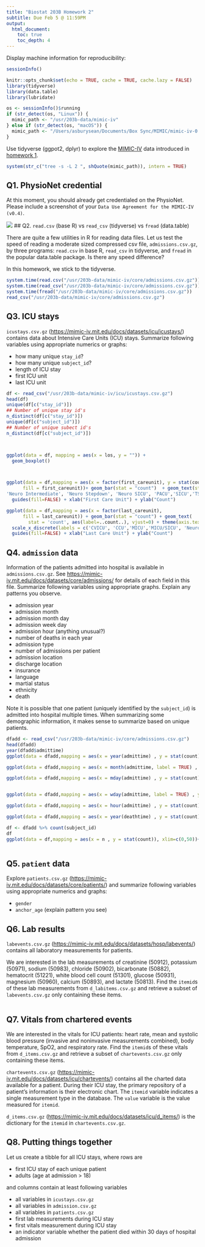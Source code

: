 ```yaml
---
title: "Biostat 203B Homework 2"
subtitle: Due Feb 5 @ 11:59PM
output: 
  html_document:
    toc: true
    toc_depth: 4 
---
```


Display machine information for reproducibility:
```r
sessionInfo()
```

```r
knitr::opts_chunk$set(echo = TRUE, cache = TRUE, cache.lazy = FALSE)
library(tidyverse)
library(data.table)
library(lubridate)
```

```r
os <- sessionInfo()$running
if (str_detect(os, "Linux")) {
  mimic_path <- "/usr/203b-data/mimic-iv"
} else if (str_detect(os, "macOS")) {
  mimic_path <- "/Users/asburysean/Documents/Box Sync/MIMIC/mimic-iv-0.4"
}
```

Use tidyverse (ggpot2, dplyr) to explore the [MIMIC-IV](https://mimic-iv.mit.edu) data introduced in [homework 1](https://ucla-biostat203b-2021winter.github.io/hw/hw1/hw1.html).

```r
system(str_c("tree -s -L 2 ", shQuote(mimic_path)), intern = TRUE)
```

## Q1. PhysioNet credential

At this moment, you should already get credentialed on the PhysioNet. Please include a screenshot of your `Data Use Agreement for the MIMIC-IV (v0.4)`.

![](Hw2/PhysioNet-Credentialed.PNG)
## Q2. `read.csv` (base R) vs `read_csv` (tidyverse) vs `fread` (data.table)

There are quite a few utilities in R for reading data files. Let us test the speed of reading a moderate sized compressed csv file, `admissions.csv.gz`, by three programs: `read.csv` in base R, `read_csv` in tidyverse, and `fread` in the popular data.table package. Is there any speed difference?

In this homework, we stick to the tidyverse. 
```r
system.time(read.csv("/usr/203b-data/mimic-iv/core/admissions.csv.gz"))
system.time(read_csv("/usr/203b-data/mimic-iv/core/admissions.csv.gz"))
system.time(fread("/usr/203b-data/mimic-iv/core/admissions.csv.gz"))
read_csv("/usr/203b-data/mimic-iv/core/admissions.csv.gz")

```

## Q3. ICU stays

`icustays.csv.gz` (<https://mimic-iv.mit.edu/docs/datasets/icu/icustays/>) contains data about Intensive Care Units (ICU) stays. Summarize following variables using appropriate numerics or graphs:   

- how many unique `stay_id`?  
- how many unique `subject_id`?  
- length of ICU stay  
- first ICU unit  
- last ICU unit  

```r
df <- read_csv("/usr/203b-data/mimic-iv/icu/icustays.csv.gz")
head(df)
unique(df[c("stay_id")])
## Number of unique stay id's
n_distinct(df[c("stay_id")])
unique(df[c("subject_id")])
## Number of unique subect id's
n_distinct(df[c("subject_id")])



ggplot(data = df, mapping = aes(x = los, y = "")) + 
  geom_boxplot()



ggplot(data = df,mapping = aes(x = factor(first_careunit), y = stat(count),
      fill = first_careunit))+ geom_bar(stat = "count")  + geom_text(stat = 'count', aes(label=..count..), vjust=0) + theme(axis.text.x = element_text(angle = 45, hjust = 1)) +  scale_x_discrete(labels = c('CVICU','CCU','MICU', 'MICU/SICU', 'Medicine',
'Neuro Intermediate', 'Neuro Stepdown', 'Neuro SICU', 'PACU','SICU','TSICU')) + 
  guides(fill=FALSE) + xlab("First Care Unit") + ylab("Count")

ggplot(data = df,mapping = aes(x = factor(last_careunit),
      fill = last_careunit)) + geom_bar(stat = "count") + geom_text(
        stat = 'count', aes(label=..count..), vjust=0) + theme(axis.text.x = element_text(angle = 45, hjust = 1)) +
  scale_x_discrete(labels = c('CVICU', 'CCU','MICU','MICU/SICU', 'Neuro Intermediate', 'Neuro Stepdown', 'NEURO SICU', 'SICU', 'TSICU')) +
  guides(fill=FALSE) + xlab("Last Care Unit") + ylab("Count")

```


## Q4. `admission` data

Information of the patients admitted into hospital is available in `admissions.csv.gz`. See <https://mimic-iv.mit.edu/docs/datasets/core/admissions/> for details of each field in this file. Summarize following variables using appropriate graphs. Explain any patterns you observe.   

- admission year  
- admission month  
- admission month day  
- admission week day  
- admission hour (anything unusual?)  
- number of deaths in each year  
- admission type  
- number of admissions per patient  
- admission location  
- discharge location  
- insurance  
- language  
- martial status  
- ethnicity  
- death 

Note it is possible that one patient (uniquely identified by the `subject_id`) is admitted into hospital multiple times. When summarizing some demographic information, it makes sense to summarize based on unique patients. 

```r
dfadd <- read_csv("/usr/203b-data/mimic-iv/core/admissions.csv.gz")
head(dfadd)
year(dfadd$admittime)
ggplot(data = dfadd,mapping = aes(x = year(admittime) , y = stat(count)))+ geom_freqpoly(stat = "count") + scale_x_continuous(n.breaks = 15)

ggplot(data = dfadd,mapping = aes(x = month(admittime, label = TRUE) , y = stat(count)))+ geom_bar() + geom_text(stat = 'count', aes(label=..count..), vjust=0) + theme(axis.text.x = element_text(angle = 45, hjust = 1)) + xlab("Month") + ylab("Count")

ggplot(data = dfadd,mapping = aes(x = mday(admittime) , y = stat(count),axis(1, seq(1,30,1))))+ geom_freqpoly(stat = "count") + scale_x_continuous(n.breaks = 30) 


ggplot(data = dfadd,mapping = aes(x = wday(admittime, label = TRUE) , y = stat(count)))+ geom_bar() + geom_text(stat = 'count', aes(label=..count..), vjust=0) + theme(axis.text.x = element_text(angle = 45, hjust = 1)) + xlab("Weekday") + ylab("Count")

ggplot(data = dfadd,mapping = aes(x = hour(admittime) , y = stat(count)))+ geom_freqpoly(stat = "count") + scale_x_continuous(n.breaks = 24) 

ggplot(data = dfadd,mapping = aes(x = year(deathtime) , y = stat(count)))+ geom_freqpoly(stat = "count")

df <- dfadd %>% count(subject_id)
df
ggplot(data = df,mapping = aes(x = n , y = stat(count)), xlim=c(0,50))+ geom_bar() + theme(axis.text.x = element_text(angle = 45, hjust = 1)) +scale_x_continuous(limits = c(0, 50))



```


## Q5. `patient` data

Explore `patients.csv.gz` (<https://mimic-iv.mit.edu/docs/datasets/core/patients/>) and summarize following variables using appropriate numerics and graphs:  

- `gender`  
- `anchor_age` (explain pattern you see)

## Q6. Lab results

`labevents.csv.gz` (<https://mimic-iv.mit.edu/docs/datasets/hosp/labevents/>) contains all laboratory measurements for patients. 

We are interested in the lab measurements of creatinine (50912), potassium (50971), sodium (50983), chloride (50902), bicarbonate (50882), hematocrit (51221), white blood cell count (51301), glucose (50931), magnesium (50960), calcium (50893), and lactate (50813). Find the `itemid`s of these lab measurements from `d_labitems.csv.gz` and retrieve a subset of `labevents.csv.gz` only containing these items.

```r

```



## Q7. Vitals from chartered events

We are interested in the vitals for ICU patients: heart rate, mean and systolic blood pressure (invasive and noninvasive measurements combined), body temperature, SpO2, and respiratory rate. Find the `itemid`s of these vitals from `d_items.csv.gz` and retrieve a subset of `chartevents.csv.gz` only containing these items.

`chartevents.csv.gz` (<https://mimic-iv.mit.edu/docs/datasets/icu/chartevents/>) contains all the charted data available for a patient. During their ICU stay, the primary repository of a patient’s information is their electronic chart. The `itemid` variable indicates a single measurement type in the database. The `value` variable is the value measured for `itemid`.

`d_items.csv.gz` (<https://mimic-iv.mit.edu/docs/datasets/icu/d_items/>) is the dictionary for the `itemid` in `chartevents.csv.gz`. 

## Q8. Putting things together

Let us create a tibble for all ICU stays, where rows are  

- first ICU stay of each unique patient  
- adults (age at admission > 18)  

and columns contain at least following variables  

- all variables in `icustays.csv.gz`  
- all variables in `admission.csv.gz`  
- all variables in `patients.csv.gz`  
- first lab measurements during ICU stay  
- first vitals measurement during ICU stay  
- an indicator variable whether the patient died within 30 days of hospital admission  

